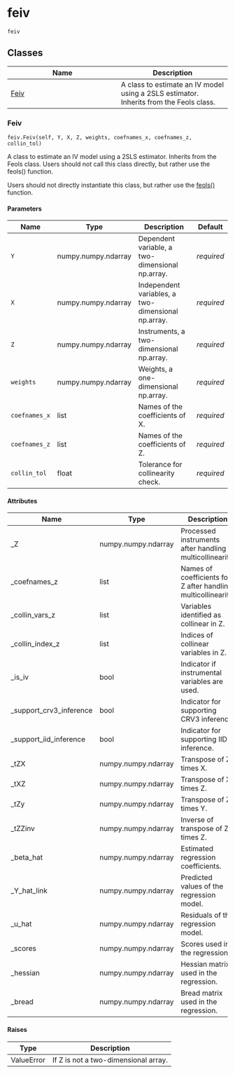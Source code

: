 # feiv { #pyfixest.feiv }

`feiv`



## Classes

| Name | Description |
| --- | --- |
| [Feiv](#pyfixest.feiv.Feiv) | A class to estimate an IV model using a 2SLS estimator. Inherits from the Feols class. |

### Feiv { #pyfixest.feiv.Feiv }

`feiv.Feiv(self, Y, X, Z, weights, coefnames_x, coefnames_z, collin_tol)`

A class to estimate an IV model using a 2SLS estimator. Inherits from the Feols class.
Users should not call this class directly, but rather use the feols() function.

Users should not directly instantiate this class, but rather use the [feols()](/reference/estimation.feols.qmd) function.

#### Parameters

| Name          | Type                | Description                                        | Default    |
|---------------|---------------------|----------------------------------------------------|------------|
| `Y`           | numpy.numpy.ndarray | Dependent variable, a two-dimensional np.array.    | _required_ |
| `X`           | numpy.numpy.ndarray | Independent variables, a two-dimensional np.array. | _required_ |
| `Z`           | numpy.numpy.ndarray | Instruments, a two-dimensional np.array.           | _required_ |
| `weights`     | numpy.numpy.ndarray | Weights, a one-dimensional np.array.               | _required_ |
| `coefnames_x` | list                | Names of the coefficients of X.                    | _required_ |
| `coefnames_z` | list                | Names of the coefficients of Z.                    | _required_ |
| `collin_tol`  | float               | Tolerance for collinearity check.                  | _required_ |

#### Attributes

| Name                    | Type                | Description                                                   |
|-------------------------|---------------------|---------------------------------------------------------------|
| _Z                      | numpy.numpy.ndarray | Processed instruments after handling multicollinearity.       |
| _coefnames_z            | list                | Names of coefficients for Z after handling multicollinearity. |
| _collin_vars_z          | list                | Variables identified as collinear in Z.                       |
| _collin_index_z         | list                | Indices of collinear variables in Z.                          |
| _is_iv                  | bool                | Indicator if instrumental variables are used.                 |
| _support_crv3_inference | bool                | Indicator for supporting CRV3 inference.                      |
| _support_iid_inference  | bool                | Indicator for supporting IID inference.                       |
| _tZX                    | numpy.numpy.ndarray | Transpose of Z times X.                                       |
| _tXZ                    | numpy.numpy.ndarray | Transpose of X times Z.                                       |
| _tZy                    | numpy.numpy.ndarray | Transpose of Z times Y.                                       |
| _tZZinv                 | numpy.numpy.ndarray | Inverse of transpose of Z times Z.                            |
| _beta_hat               | numpy.numpy.ndarray | Estimated regression coefficients.                            |
| _Y_hat_link             | numpy.numpy.ndarray | Predicted values of the regression model.                     |
| _u_hat                  | numpy.numpy.ndarray | Residuals of the regression model.                            |
| _scores                 | numpy.numpy.ndarray | Scores used in the regression.                                |
| _hessian                | numpy.numpy.ndarray | Hessian matrix used in the regression.                        |
| _bread                  | numpy.numpy.ndarray | Bread matrix used in the regression.                          |

#### Raises

| Type       | Description                          |
|------------|--------------------------------------|
| ValueError | If Z is not a two-dimensional array. |